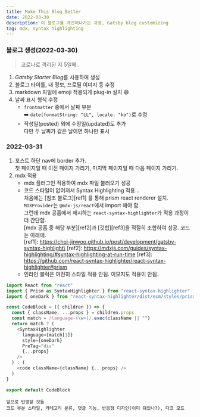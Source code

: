 ```yaml
---
title: Make This Blog Better
date: 2022-03-30
description: 이 블로그를 개선해나가는 과정, Gatsby blog customizing
tag: mdx, syntax highlighting
---
```


### 블로그 생성(2022-03-30)

> 코로나로 격리된 지 5일째..

1. *Gatsby Starter Blog*를 사용하여 생성
1. 블로그 타이틀, 내 정보, 프로필 이미지 등 수정
1. markdown 파일에 emoji 적용되게 plug-in 설치 :smile:
1. 날짜 표시 형식 수정
   - `frontmatter` 중에서 날짜 부분  
      :arrow_right: `date(formatString: "LL", locale: "ko")`로 수정
   - 작성일(posted) 외에 수정일(updated)도 추가  
      다만 두 날짜가 같은 날이면 하나만 표시

### 2022-03-31

1. 포스트 하단 nav에 border 추가.  
   첫 페이지일 때 이전 페이지 가리기, 마지막 페이지일 때 다음 페이지 가리기.
1. mdx 적용
   - mdx 플러그인 적용하여 mdx 파일 불러오기 성공
   - 코드 스타일이 없어져서 Syntax Highlighting 적용...  
      처음에는 [참조 블로그][ref1] 를 통해 prism react renderer 설치. `MDXProvider`는 `@mdx-js/react`에서 import 해야 함.  
      그런데 mdx 공홈에서 제시하는 `react-syntax-highlighter`가 적용 과정이 더 간단함.  
      [mdx 공홈 중 해당 부분][ref2]과 [깃헙][ref3]을 적절히 조합하여 성공. 코드는 아래에.  
      [ref1]: https://choi-jinwoo.github.io/post/development/gatsby-syntax-highlight\
      [ref2]: https://mdxjs.com/guides/syntax-highlighting/#syntax-highlighting-at-run-time
      [ref3]: https://github.com/react-syntax-highlighter/react-syntax-highlighter#prism
   - 인라인 블럭은 여전히 스타일 적용 안됨. 이모지도 적용이 안됨.

```js
import React from "react"
import { Prism as SyntaxHighlighter } from "react-syntax-highlighter"
import { oneDark } from "react-syntax-highlighter/dist/esm/styles/prism"

const CodeBlock = ({ children }) => {
  const { className, ...props } = children.props
  const match = /language-(\w+)/.exec(className || "")
  return match ? (
    <SyntaxHighlighter
      language={match[1]}
      style={oneDark}
      PreTag="div"
      {...props}
    />
  ) : (
    <code className={className} {...props} />
  )
}

export default CodeBlock
```

    앞으로 반영할 것들
    코드 부분 스타일, 카테고리 분류, 댓글 기능, 반응형 디자인(이미 돼있나?), 다크 모드
